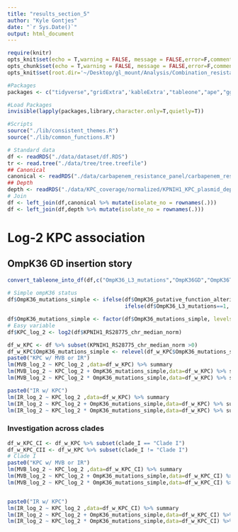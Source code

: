 ```yaml
---
title: "results_section_5"
author: "Kyle Gontjes"
date: "`r Sys.Date()`"
output: html_document
---
```


```r
require(knitr)
opts_knit$set(echo = T,warning = FALSE, message = FALSE,error=F,comment=NA)
opts_chunk$set(echo = T,warning = FALSE, message = FALSE,error=F,comment=NA)
opts_knit$set(root.dir='~/Desktop/gl_mount/Analysis/Combination_resistance/pre-intro-blbli-resistance-ms/')
```

```r
#Packages
packages <- c("tidyverse","gridExtra",'kableExtra',"tableone","ape","ggtree")

#Load Packages
invisible(lapply(packages,library,character.only=T,quietly=T))

#Scripts
source("./lib/consistent_themes.R") 
source("./lib/common_functions.R")
```

```r
# Standard data
df <- readRDS("./data/dataset/df.RDS")
tr <- read.tree("./data/tree/tree.treefile") 
## Canonical
canonical <- readRDS("./data/carbapenem_resistance_panel/carbapenem_resistance_panel_matrix.RDS")
## Depth
depth <- readRDS("./data/KPC_coverage/normalized/KPNIH1_KPC_plasmid_depth_by_feature_median_chromosome_normalized.RDS")
# Join 
df <- left_join(df,canonical %>% mutate(isolate_no = rownames(.))) 
df <- left_join(df,depth %>% mutate(isolate_no = rownames(.)))
```

# Log-2 KPC association

## OmpK36 GD insertion story
```r
convert_tableone_into_df(df,c("OmpK36_L3_mutations","OmpK36GD","OmpK36TD"),strata="clade_I",outcome_names = c("Clade I","Clade II"),factorVars = c("OmpK36_L3_mutations","OmpK36GD","OmpK36TD"))
 
# Simple ompK36 status
df$OmpK36_mutations_simple <- ifelse(df$OmpK36_putative_function_altering==1 | df$OmpK36_truncation_kleborate==1 ,"Putative function-altering variant (PFAV)",
                                     ifelse(df$OmpK36_L3_mutations==1, "Loop 3 insertion","No loop 3 insertion or PFAV"))

df$OmpK36_mutations_simple <- factor(df$OmpK36_mutations_simple, levels=rev(c("No loop 3 insertion or PFAV","Loop 3 insertion","Putative function-altering variant (PFAV)")))
# Easy variable
df$KPC_log_2 <- log2(df$KPNIH1_RS28775_chr_median_norm)
```

```r
df_w_KPC <- df %>% subset(KPNIH1_RS28775_chr_median_norm >0)
df_w_KPC$OmpK36_mutations_simple <- relevel(df_w_KPC$OmpK36_mutations_simple,ref = "No loop 3 insertion or PFAV") 
paste0("KPC w/ MVB or IR")
lm(MVB_log_2 ~ KPC_log_2 ,data=df_w_KPC) %>% summary 
lm(MVB_log_2 ~ KPC_log_2 + OmpK36_mutations_simple,data=df_w_KPC) %>% summary  
lm(MVB_log_2 ~ KPC_log_2 * OmpK36_mutations_simple,data=df_w_KPC) %>% summary 

paste0("IR w/ KPC")
lm(IR_log_2 ~ KPC_log_2 ,data=df_w_KPC) %>% summary 
lm(IR_log_2 ~ KPC_log_2 + OmpK36_mutations_simple,data=df_w_KPC) %>% summary  
lm(IR_log_2 ~ KPC_log_2 * OmpK36_mutations_simple,data=df_w_KPC) %>% summary  
```
### Investigation across clades
```r
df_w_KPC_CI <- df_w_KPC %>% subset(clade_I == "Clade I")
df_w_KPC_CII <- df_w_KPC %>% subset(clade_I != "Clade I")
# Clade I
paste0("KPC w/ MVB or IR")
lm(MVB_log_2 ~ KPC_log_2 ,data=df_w_KPC_CI) %>% summary 
lm(MVB_log_2 ~ KPC_log_2 + OmpK36_mutations_simple,data=df_w_KPC_CI) %>% summary  
lm(MVB_log_2 ~ KPC_log_2 * OmpK36_mutations_simple,data=df_w_KPC_CI) %>% summary 


paste0("IR w/ KPC")
lm(IR_log_2 ~ KPC_log_2 ,data=df_w_KPC_CI) %>% summary 
lm(IR_log_2 ~ KPC_log_2 + OmpK36_mutations_simple,data=df_w_KPC_CI) %>% summary  
lm(IR_log_2 ~ KPC_log_2 * OmpK36_mutations_simple,data=df_w_KPC_CI) %>% summary  
```
